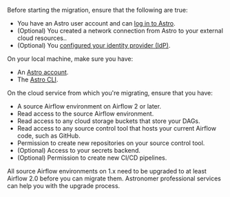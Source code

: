 Before starting the migration, ensure that the following are true:

- You have an Astro user account and can [log in to Astro](log-in-to-astro).
- (Optional) You created a network connection from Astro to your external cloud resources..
- (Optional) You [configured your identity provider (IdP)](configure-idp).

On your local machine, make sure you have:

- An [Astro account](log-in-to-astro).
- The [Astro CLI](cli/install-cli).

On the cloud service from which you're migrating, ensure that you have:

- A source Airflow environment on Airflow 2 or later.
- Read access to the source Airflow environment.
- Read access to any cloud storage buckets that store your DAGs.
- Read access to any source control tool that hosts your current Airflow code, such as GitHub.
- Permission to create new repositories on your source control tool.
- (Optional) Access to your secrets backend.
- (Optional) Permission to create new CI/CD pipelines. 

All source Airflow environments on 1.x need to be upgraded to at least Airflow 2.0 before you can migrate them. Astronomer professional services can help you with the upgrade process.
